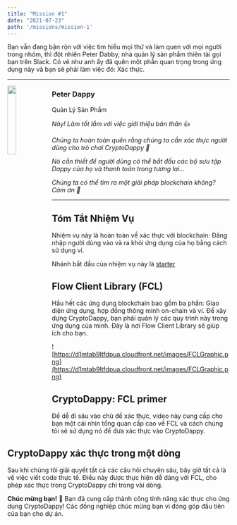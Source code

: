 ```yaml
---
title: "Mission #1"
date: "2021-07-23"
path: '/missions/mission-1'
---
```



Bạn vẫn đang bận rộn với việc tìm hiểu mọi thứ và làm quen với mọi người trong nhóm, thì đột nhiên Peter Dabby, nhà quản lý sản phẩm thiên tài gọi bạn trên Slack. Có vẻ như anh ấy đã quên một phần quan trọng trong ứng dụng này và bạn sẽ phải làm việc đó: Xác thực.

---

<img src="https://d1mtab9ltfdpua.cloudfront.net/images/Dappy11.png" width="20%" style="float: left;" />


### Peter Dappy

Quản Lý Sản Phẩm

*Này! Làm tốt lắm với việc giới thiệu bản thân* 👍

*Chúng ta hoàn toàn quên rằng chúng ta cần xác thực người dùng cho trò chơi CryptoDappy 🙈*

*Nó cần thiết để người dùng có thể bắt đầu các bộ sưu tập Dappy của họ và thanh toán trong tương lai...*

*Chúng ta có thể tìm ra một giải pháp blockchain không? Cảm ơn 🙏* 

---

## Tóm Tắt Nhiệm Vụ

Nhiệm vụ này là hoàn toàn về xác thực với blockchain: Đăng nhập người dùng vào và ra khỏi ứng dụng của họ bằng cách sử dụng ví. 

Nhánh bắt đầu của nhiệm vụ này là [starter](https://github.com/bebner/crypto-dappy/tree/starter)

## Flow Client Library (FCL)

Hầu hết các ứng dụng blockchain bao gồm ba phần: Giao diện ứng dụng, hợp đồng thông minh on-chain và ví. Để xây dựng CryptoDappy, bạn phải quản lý các quy trình này trong ứng dụng của mình. Đây là nơi Flow Client Library sẽ giúp ích cho bạn. 

<YoutubeEmbed embedId="Li9BmEroyvs"/>

![https://d1mtab9ltfdpua.cloudfront.net/images/FCLGraphic.png](https://d1mtab9ltfdpua.cloudfront.net/images/FCLGraphic.png)

## CryptoDappy: FCL primer

Để dễ đi sâu vào chủ đề xác thực, video này cung cấp cho bạn một cái nhìn tổng quan cấp cao về FCL và cách chúng tôi sẽ sử dụng nó để đưa xác thực vào CryptoDappy.

<YoutubeEmbed embedId="1WOt52G9EEw"/>

## CryptoDappy xác thực trong một dòng

Sau khi chúng tôi giải quyết tất cả các câu hỏi chuyên sâu, bây giờ tất cả là về việc viết code thực tế. Điều này được thực hiện dễ dàng với FCL, cho phép xác thực trong CryptoDappy chỉ trong vài dòng. 

<YoutubeEmbed embedId="C4bW8Om78Nw"/>

**Chúc mừng bạn!** 🎉  Bạn đã cung cấp thành công tính năng xác thực cho ứng dụng CryptoDappy! Các đồng nghiệp chúc mừng bạn vì đóng góp đầu tiên của bạn cho dự án.

